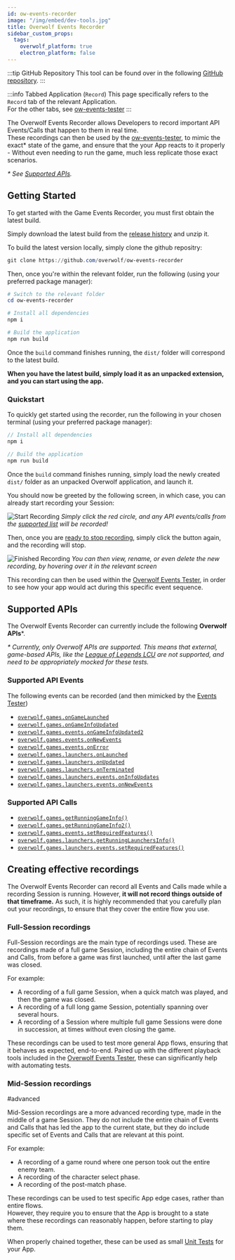 ```yaml
---
id: ow-events-recorder
image: "/img/embed/dev-tools.jpg"
title: Overwolf Events Recorder
sidebar_custom_props:
  tags:
    overwolf_platform: true
    electron_platform: false
---
```


:::tip GitHub Repository
This tool can be found over in the following [GitHub repository][download-link].
:::

:::info Tabbed Application (`Record`)
This page specifically refers to the `Record` tab of the relevant Application.  
For the other tabs, see [ow-events-tester][events-tester]
:::

The Overwolf Events Recorder allows Developers to record important API Events/Calls that happen to them in real time.  
These recordings can then be used by the [ow-events-tester][events-tester], to mimic the exact* state of the game,
and ensure that the your App reacts to it properly - Without even needing to run the game, much less replicate those exact scenarios.

*\* See [Supported APIs](supported-apis).*

## Getting Started

To get started with the Game Events Recorder, you must first obtain the latest build.

<Tabs groupId="build-app">
<TabItem value="download-unpacked" label="Download as Unpacked Application (Quick)" default>

Simply download the latest build from the [release history](https://github.com/overwolf/ow-events-recorder/releases) and unzip it.

</TabItem>
<TabItem value="build-app" label="Build Locally">

To build the latest version locally, simply clone the github repositry:
```powershell
git clone https://github.com/overwolf/ow-events-recorder
```

Then, once you're within the relevant folder, run the following (using your preferred package manager):
```powershell
# Switch to the relevant folder
cd ow-events-recorder

# Install all dependencies
npm i

# Build the application
npm run build
```

Once the `build` command finishes running, the `dist/` folder will correspond to the latest build.

</TabItem>
</Tabs>

**When you have the latest build, simply load it as an unpacked extension, and you can start using the app.**

### Quickstart

To quickly get started using the recorder, run the following in your chosen terminal (using your preferred package manager):
```js
// Install all dependencies
npm i

// Build the application
npm run build
```

Once the `build` command finishes running, simply load the newly created `dist/` folder as an unpacked Overwolf application, and launch it.

You should now be greeted by the following screen, in which case, you can already start recording your Session:

![Start Recording](/assets/tools/ow-testing-tools/ow-events-recorder/start-recording.png)
*Simply click the red circle, and any API events/calls from the [supported list](#supported-apis) will be recorded!*

Then, once you are [ready to stop recording](#creating-effective-recordings), simply click the button again, and the recording will stop.

![Finished Recording](/assets/tools/ow-testing-tools/ow-events-recorder/finished-recording.png)
*You can then view, rename, or even delete the new recording, by hovering over it in the relevant screen*

This recording can then be used within the [Overwolf Events Tester][events-tester], in order to see how your app would act during this specific event sequence.


## Supported APIs

The Overwolf Events Recorder can currently include the following **Overwolf APIs***.

*\* Currently, only Overwolf APIs are supported. This means that external, game-based APIs, like the [League of Legends LCU](https://riot-api-libraries.readthedocs.io/en/latest/lcu.html)
are not supported, and need to be appropriately mocked for these tests.*

### Supported API Events

The following events can be recorded (and then mimicked by the [Events Tester][events-tester])

- [`overwolf.games.onGameLaunched`](/api/games#ongamelaunched)
- [`overwolf.games.onGameInfoUpdated`](/api/games#ongameinfoupdated)
- [`overwolf.games.events.onGameInfoUpdated2`](/api/games/events#ongameinfoupdated2)
- [`overwolf.games.events.onNewEvents`](/api/games/events#onnewevents)
- [`overwolf.games.events.onError`](/api/games/events#onerror)
- [`overwolf.games.launchers.onLaunched`](/api/games/launchers#onlaunched)
- [`overwolf.games.launchers.onUpdated`](/api/games/launchers#onupdated)
- [`overwolf.games.launchers.onTerminated`](/api/games/launchers#onterminated)
- [`overwolf.games.launchers.events.onInfoUpdates`](/api/games/launchers/events#oninfoupdates)
- [`overwolf.games.launchers.events.onNewEvents`](/api/games/launchers/events#onnewevents)

### Supported API Calls

- [`overwolf.games.getRunningGameInfo()`](/api/games#getrunninggameinfocallback)
- [`overwolf.games.getRunningGameInfo2()`](/api/games#getrunninggameinfo2callback)
- [`overwolf.games.events.setRequiredFeatures()`](/api/games/events#setrequiredfeaturesfeatures-callback)
- [`overwolf.games.launchers.getRunningLaunchersInfo()`](/api/games/launchers#getrunninglaunchersinfocallback)
- [`overwolf.games.launchers.events.setRequiredFeatures()`](/api/games/launchers/events#setrequiredfeatureslauncherclassid-features-callback)


## Creating effective recordings

The Overwolf Events Recorder can record all Events and Calls made while a recording Session is running.
However, **it will not record things outside of that timeframe.** As such, it is highly recommended that you carefully plan out your recordings,
to ensure that they cover the entire flow you use.

### Full-Session recordings

Full-Session recordings are the main type of recordings used. These are recordings made of a full game Session,
including the entire chain of Events and Calls, from before a game was first launched, until after the last game was closed.

For example:
- A recording of a full game Session, when a quick match was played, and then the game was closed.
- A recording of a full long game Session, potentially spanning over several hours.
- A recording of a Session where multiple full game Sessions were done in succession, at times without even closing the game.

These recordings can be used to test more general App flows, ensuring that it behaves as expected, end-to-end.
Paired up with the different playback tools included in the [Overwolf Events Tester](/ow-events-tester), these can significantly help with automating tests.


### Mid-Session recordings

<SkipMe>
#advanced<AdvancedTopic/>
</SkipMe>


Mid-Session recordings are a more advanced recording type, made in the middle of a game Session.
They do not include the entire chain of Events and Calls that has led the app to the current state,
but they do include specific set of Events and Calls that are relevant at this point.

For example:
- A recording of a game round where one person took out the entire enemy team.
- A recording of the character select phase.
- A recording of the post-match phase.

These recordings can be used to test specific App edge cases, rather than entire flows.  
However, they require you to ensure that the App is brought to a state where these recordings can reasonably happen,
before starting to play them.

When properly chained together, these can be used as small [Unit Tests](https://en.wikipedia.org/wiki/Unit_testing) for your App.


[events-tester]: ow-events-tester
[download-link]: https://github.com/overwolf/ow-events-recorder
